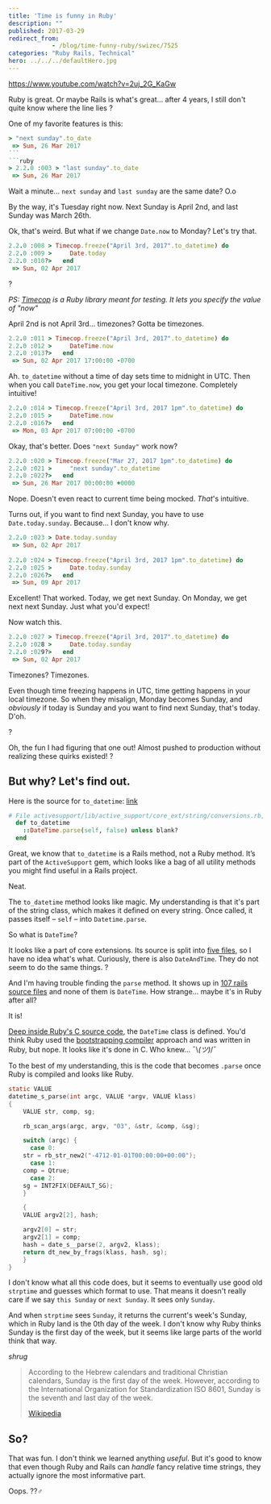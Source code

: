 ```yaml
---
title: 'Time is funny in Ruby'
description: ""
published: 2017-03-29
redirect_from: 
            - /blog/time-funny-ruby/swizec/7525
categories: "Ruby Rails, Technical"
hero: ../../../defaultHero.jpg
---
```


<https://www.youtube.com/watch?v=2uj_2G_KaGw>

Ruby is great. Or maybe Rails is what's great… after 4 years, I still don't quite know where the line lies ?

One of my favorite features is this:

````ruby
> "next sunday".to_date
 => Sun, 26 Mar 2017 
```
```ruby
> 2.2.0 :003 > "last sunday".to_date
 => Sun, 26 Mar 2017 
````

Wait a minute… `next sunday` and `last sunday` are the same date? O.o

By the way, it's Tuesday right now. Next Sunday is April 2nd, and last Sunday was March 26th.

Ok, that's weird. But what if we change `Date.now` to Monday? Let's try that.

```ruby
2.2.0 :008 > Timecop.freeze("April 3rd, 2017".to_datetime) do
2.2.0 :009 >     Date.today
2.2.0 :010?>   end
 => Sun, 02 Apr 2017  
```

?

_PS: [Timecop](https://github.com/travisjeffery/timecop) is a Ruby library meant for testing. It lets you specify the value of "now"_

April 2nd is not April 3rd… timezones? Gotta be timezones.

```ruby
2.2.0 :011 > Timecop.freeze("April 3rd, 2017".to_datetime) do
2.2.0 :012 >     DateTime.now
2.2.0 :013?>   end
 => Sun, 02 Apr 2017 17:00:00 -0700
```

Ah. `to_datetime` without a time of day sets time to midnight in UTC. Then when you call `DateTime.now`, you get your local timezone. Completely intuitive!

```ruby
2.2.0 :014 > Timecop.freeze("April 3rd, 2017 1pm".to_datetime) do
2.2.0 :015 >     DateTime.now
2.2.0 :016?>   end
 => Mon, 03 Apr 2017 07:00:00 -0700  
```

Okay, that's better. Does `"next Sunday"` work now?

```ruby
2.2.0 :020 > Timecop.freeze("Mar 27, 2017 1pm".to_datetime) do
2.2.0 :021 >     "next sunday".to_datetime
2.2.0 :022?>   end
 => Sun, 26 Mar 2017 00:00:00 +0000  
```

Nope. Doesn't even react to current time being mocked. _That_'s intuitive.

Turns out, if you want to find next Sunday, you have to use `Date.today.sunday`. Because… I don't know why.

```ruby
2.2.0 :023 > Date.today.sunday
 => Sun, 02 Apr 2017 
 
2.2.0 :024 > Timecop.freeze("April 3rd, 2017 1pm".to_datetime) do
2.2.0 :025 >     Date.today.sunday
2.2.0 :026?>   end
 => Sun, 09 Apr 2017 
```

Excellent! That worked. Today, we get next Sunday. On Monday, we get next next Sunday. Just what you'd expect!

Now watch this.

```ruby
2.2.0 :027 > Timecop.freeze("April 3rd, 2017".to_datetime) do
2.2.0 :028 >     Date.today.sunday
2.2.0 :029?>   end
 => Sun, 02 Apr 2017
```

Timezones? Timezones.

Even though time freezing happens in UTC, time getting happens in your local timezone. So when they misalign, Monday becomes Sunday, and _obviously_ if today is Sunday and you want to find next Sunday, that's today. D'oh.

?

Oh, the fun I had figuring that one out! Almost pushed to production without realizing these quirks existed! ?

## But why? Let's find out.

Here is the source for `to_datetime`: [link](http://apidock.com/rails/String/to%5C_datetime)

```ruby
# File activesupport/lib/active_support/core_ext/string/conversions.rb, line 53
  def to_datetime
    ::DateTime.parse(self, false) unless blank?
  end
```

Great, we know that `to_datetime` is a Rails method, not a Ruby method. It’s part of the `ActiveSupport` gem, which looks like a bag of all utility methods you might find useful in a Rails project.

Neat.

The `to_datetime` method looks like magic. My understanding is that it's part of the string class, which makes it defined on every string. Once called, it passes itself – `self` – into `Datetime.parse`.

So what is `DateTime`?

It looks like a part of core extensions. Its source is split into [five files](https://github.com/rails/rails/tree/92703a9ea5d8b96f30e0b706b801c9185ef14f0e/activesupport/lib/active_support/core_ext/date_time), so I have no idea what's what. Curiously, there is also `DateAndTime`. They do not seem to do the same things. ?

And I'm having trouble finding the `parse` method. It shows up in [107 rails source files](https://github.com/rails/rails/search?l=Ruby&q=parse&type=&utf8=%E2%9C%93) and none of them is `DateTime`. How strange… maybe it's in Ruby after all?

It is!

[Deep inside Ruby's C source code](https://github.com/ruby/ruby/blob/d8bf1785316c55e3befac9db0981180bd1432b49/ext/date/date_core.c), the `DateTime` class is defined. You'd think Ruby used the [bootstrapping compiler](https://en.wikipedia.org/wiki/Bootstrapping%5C_(compilers)) approach and was written in Ruby, but nope. It looks like it's done in C. Who knew… ¯\\_(ツ)_/¯

To the best of my understanding, this is the code that becomes `.parse` once Ruby is compiled and looks like Ruby.

```C
static VALUE
datetime_s_parse(int argc, VALUE *argv, VALUE klass)
{
    VALUE str, comp, sg;

    rb_scan_args(argc, argv, "03", &str, &comp, &sg);

    switch (argc) {
      case 0:
    str = rb_str_new2("-4712-01-01T00:00:00+00:00");
      case 1:
    comp = Qtrue;
      case 2:
    sg = INT2FIX(DEFAULT_SG);
    }

    {
    VALUE argv2[2], hash;

    argv2[0] = str;
    argv2[1] = comp;
    hash = date_s__parse(2, argv2, klass);
    return dt_new_by_frags(klass, hash, sg);
    }
}
```

I don't know what all this code does, but it seems to eventually use good old `strptime` and guesses which format to use. That means it doesn't really care if we say `this Sunday` or `next Sunday`. It sees only `Sunday`.

And when `strptime` sees `Sunday`, it returns the current's week's Sunday, which in Ruby land is the 0th day of the week. I don't know why Ruby thinks Sunday is the first day of the week, but it seems like large parts of the world think that way.

_shrug_

> According to the Hebrew calendars and traditional Christian calendars, Sunday is the first day of the week. However, according to the International Organization for Standardization ISO 8601, Sunday is the seventh and last day of the week.
>
> [Wikipedia](https://en.wikipedia.org/wiki/Sunday)

## So?

That was fun. I don't think we learned anything _useful_. But it's good to know that even though Ruby and Rails can _handle_ fancy relative time strings, they actually ignore the most informative part.

Oops. ??‍♂️
